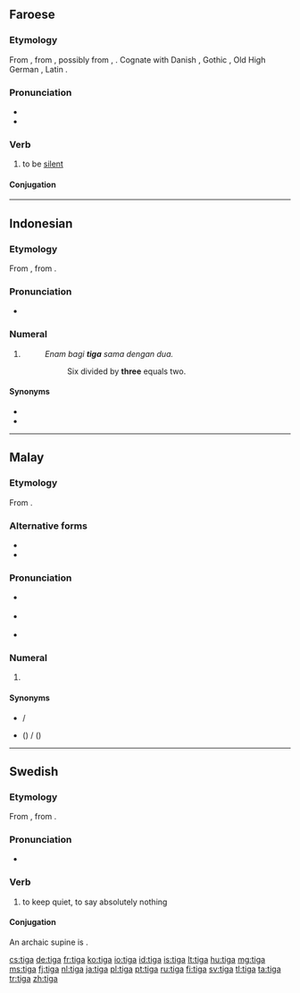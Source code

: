 ==Faroese==

===Etymology===
From {{etyl|non|is}} {{term|þegja|lang=non}}, from {{etyl|gem-pro|is}} {{recons|þagjaną|lang=gem-pro}}, possibly from {{etyl|ine-pro|fo}} {{recons|tak-|lang=ine-pro}}, {{recons|tHk-|lang=ine-pro}}. Cognate with Danish {{term|tie|lang=da}}, Gothic {{term|𐌸𐌰𐌷𐌰𐌽|tr=þahan|lang=got}}, Old High German {{term|dagen|dagēn|lang=goh}}, Latin {{term|taceo|taceō|lang=la}}.

===Pronunciation===
* {{IPA|/ˈtʰiːja/|lang=fo}}
* {{rhymes|iːja|lang=fo}}

===Verb===
{{fo-verb|tagdi|tagt}}

# to be [[silent]]

====Conjugation====
{{fo-conj-tiga}}

----

==Indonesian==
{{cardinalbox|id|2|3|4|dua|empat}}

===Etymology===
From {{etyl|ms|id}} {{term|tiga|lang=ms}}, from {{etyl|poz-mly-pro|id}} {{recons|tiga|lang=poz-mly-pro}}.

===Pronunciation===
* {{audio|Id-tiga.ogg|audio}}

===Numeral===
{{head|id|numeral}}

# {{context|cardinal|lang=id}} {{l|en|three}}
#: ''Enam bagi '''tiga''' sama dengan dua.''
#:: Six divided by '''three''' equals two.

====Synonyms====
* {{l|id|telu}}
* {{l|id|tri}}

----

==Malay==
{{cardinalbox|ms|2|3|4|dua|empat}}

===Etymology===
From {{etyl|poz-mly-pro|ms}} {{recons|tiga|lang=poz-mly-pro}}.

===Alternative forms===
* {{l|ms|tigă}}
* {{l|ms|تيݢ|sc=Arab}}

===Pronunciation===
* {{a|Johor-Selangor}} {{IPA|/tigə/|lang=ms}}
* {{a|Riau-Lingga}} {{IPA|/tiga/|lang=ms}}
* {{rhymes|igə|gə|ə|lang=ms}}

===Numeral===
{{head|ms|numeral|Jawi spelling|تيݢ}}

# {{context|cardinal|lang=ms}} {{l|en|three}}

====Synonyms====
* {{l|ms|telu}} / {{l|ms|تلو|sc=Arab}}
* {{l|ms|tri}} ({{l|ms|tri-}}) / {{l|ms|تري|sc=Arab}} ({{l|ms|تري-|sc=Arab}})

----

==Swedish==

===Etymology===
From {{etyl|non|sv}} {{term|þegja|lang=non}}, from {{etyl|gem-pro|sv}} {{recons|þagjaną|lang=gem-pro}}.

===Pronunciation===
* {{audio|Sv-tiga.ogg|audio}}

===Verb===
{{head|sv|verb}}

# to keep quiet, to say absolutely nothing

====Conjugation====
An archaic supine is {{l|sv|tegat}}.
{{sv-conj-st|class=1|tig|teg|tig|nopp=1}}

[[cs:tiga]]
[[de:tiga]]
[[fr:tiga]]
[[ko:tiga]]
[[io:tiga]]
[[id:tiga]]
[[is:tiga]]
[[lt:tiga]]
[[hu:tiga]]
[[mg:tiga]]
[[ms:tiga]]
[[fj:tiga]]
[[nl:tiga]]
[[ja:tiga]]
[[pl:tiga]]
[[pt:tiga]]
[[ru:tiga]]
[[fi:tiga]]
[[sv:tiga]]
[[tl:tiga]]
[[ta:tiga]]
[[tr:tiga]]
[[zh:tiga]]